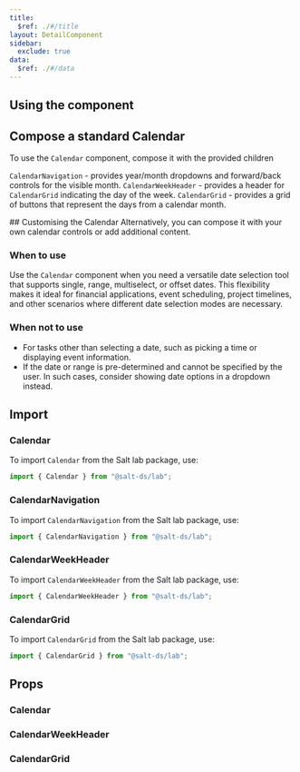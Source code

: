 ```yaml
---
title:
  $ref: ./#/title
layout: DetailComponent
sidebar:
  exclude: true
data:
  $ref: ./#/data
---
```


## Using the component

<LivePreviewControls>
<LivePreview componentName="calendar" exampleName="Single">

## Compose a standard Calendar

To use the `Calendar` component, compose it with the provided children

`CalendarNavigation` - provides year/month dropdowns and forward/back controls for the visible month.
`CalendarWeekHeader` - provides a header for `CalendarGrid` indicating the day of the week.
`CalendarGrid` - provides a grid of buttons that represent the days from a calendar month.

</LivePreview>
</LivePreviewControls>

<LivePreviewControls>
  <LivePreview componentName="calendar" exampleName="TodayButton">
    ## Customising the Calendar Alternatively, you can compose it with your own
    calendar controls or add additional content.
  </LivePreview>
</LivePreviewControls>

### When to use

Use the `Calendar` component when you need a versatile date selection tool that supports single, range, multiselect, or offset dates. This flexibility makes it ideal for financial applications, event scheduling, project timelines, and other scenarios where different date selection modes are necessary.

### When not to use

- For tasks other than selecting a date, such as picking a time or displaying event information.
- If the date or range is pre-determined and cannot be specified by the user. In such cases, consider showing date options in a dropdown instead.

## Import

### Calendar

To import `Calendar` from the Salt lab package, use:

```js
import { Calendar } from "@salt-ds/lab";
```

### CalendarNavigation

To import `CalendarNavigation` from the Salt lab package, use:

```js
import { CalendarNavigation } from "@salt-ds/lab";
```

### CalendarWeekHeader

To import `CalendarWeekHeader` from the Salt lab package, use:

```js
import { CalendarWeekHeader } from "@salt-ds/lab";
```

### CalendarGrid

To import `CalendarGrid` from the Salt lab package, use:

```js
import { CalendarGrid } from "@salt-ds/lab";
```

## Props

### Calendar

<PropsTable packageName="lab" componentName="Calendar" />

### CalendarWeekHeader

<PropsTable packageName="lab" componentName="CalendarWeekHeader" />

### CalendarGrid

<PropsTable packageName="lab" componentName="CalendarGrid" />
